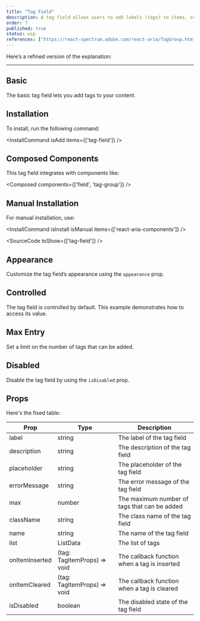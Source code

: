 ```yaml
---
title: "Tag Field"
description: A tag field allows users to add labels (tags) to items, such as articles, to categorize them. Users can type and select tags from a list, and new tags can be created if needed.
order: 7
published: true
status: wip
references: ["https://react-spectrum.adobe.com/react-aria/TagGroup.html#props"]
---
```


Here’s a refined version of the explanation:

---

## Basic

The basic tag field lets you add tags to your content.

<How minW72 toUse="forms/tag-field-demo" />

## Installation

To install, run the following command:

<InstallCommand isAdd items={['tag-field']} />

## Composed Components

This tag field integrates with components like:

<Composed components={['field', 'tag-group']} />

## Manual Installation

For manual installation, use:

<InstallCommand isInstall isManual items={['react-aria-components']} />

<SourceCode toShow={['tag-field']} />

## Appearance

Customize the tag field’s appearance using the `appearance` prop.

<How isCenter={false} withNoPadding toUse="forms/tag-field-appearance-demo" />

## Controlled

The tag field is controlled by default. This example demonstrates how to access its value.

<How toUse="forms/tag-field-controlled-demo" />

## Max Entry

Set a limit on the number of tags that can be added.

<How toUse="forms/tag-field-max-demo" />

## Disabled

Disable the tag field by using the `isDisabled` prop.

<How toUse="forms/tag-field-disabled-demo" />

## Props
Here's the fixed table:

| Prop           | Type                        | Description                                  |
|----------------|-----------------------------|----------------------------------------------|
| label          | string                      | The label of the tag field                   |
| description    | string                      | The description of the tag field             |
| placeholder    | string                      | The placeholder of the tag field             |
| errorMessage   | string                      | The error message of the tag field           |
| max            | number                      | The maximum number of tags that can be added |
| className      | string                      | The class name of the tag field              |
| name           | string                      | The name of the tag field                    |
| list           | ListData                    | The list of tags                             |
| onItemInserted | (tag: TagItemProps) => void | The callback function when a tag is inserted |
| onItemCleared  | (tag: TagItemProps) => void | The callback function when a tag is cleared  |
| isDisabled     | boolean                     | The disabled state of the tag field          |

